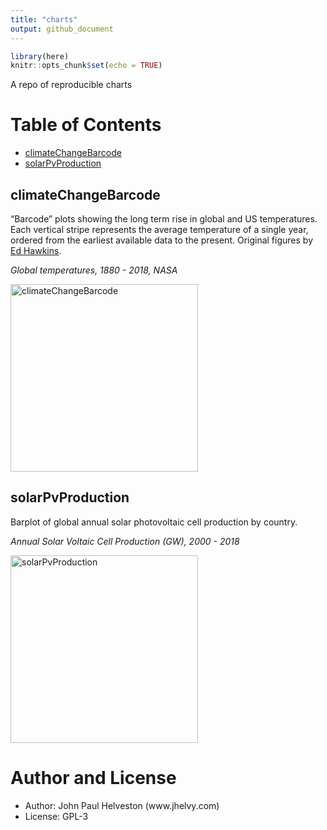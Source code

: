 ```yaml
---
title: "charts"
output: github_document
---
```


```r
library(here)
knitr::opts_chunk$set(echo = TRUE)
```

A repo of reproducible charts

# Table of Contents
* [climateChangeBarcode](#climateChangeBarcode)
* [solarPvProduction](#solarPvProduction)

## climateChangeBarcode
"Barcode" plots showing the long term rise in global and US temperatures. Each vertical stripe represents the average temperature of a single year, ordered from the earliest available data to the present. Original figures by [Ed Hawkins](http://www.climate-lab-book.ac.uk/2018/warming-stripes/#more-5516).

*Global temperatures, 1880 - 2018, NASA*

<img src="./climateChangeBarcode/plots/nasa_global_preview.png" alt="climateChangeBarcode" width="300"/>

## solarPvProduction
Barplot of global annual solar photovoltaic cell production by country.

*Annual Solar Voltaic Cell Production (GW), 2000 - 2018*

<img src="./solarPvProduction/plots/solarPlot.png" alt="solarPvProduction" width="300"/>

# Author and License
* Author: John Paul Helveston (www.jhelvy.com)
* License: GPL-3
